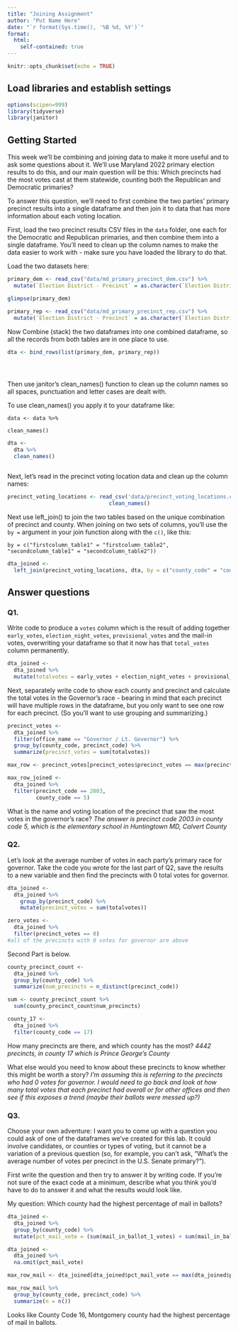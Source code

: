 ```yaml
---
title: "Joining Assignment"
author: "Put Name Here"
date: "`r format(Sys.time(), '%B %d, %Y')`"
format:
  html:
    self-contained: true
---
```


```r
knitr::opts_chunk$set(echo = TRUE)
```

## Load libraries and establish settings

```r
options(scipen=999)
library(tidyverse)
library(janitor)
```

## Getting Started

This week we'll be combining and joining data to make it more useful and to ask some questions about it. We'll use Maryland 2022 primary election results to do this, and our main question will be this: Which precincts had the most votes cast at them statewide, counting both the Republican and Democratic primaries?

To answer this question, we'll need to first combine the two parties' primary precinct results into a single dataframe and then join it to data that has more information about each voting location.

First, load the two precinct results CSV files in the `data` folder, one each for the Democratic and Republican primaries, and then combine them into a single dataframe. You'll need to clean up the column names to make the data easier to work with - make sure you have loaded the library to do that.

Load the two datasets here:

```r
primary_dem <- read_csv("data/md_primary_precinct_dem.csv") %>% 
  mutate(`Election District - Precinct` = as.character(`Election District - Precinct`))

glimpse(primary_dem)

primary_rep <- read_csv("data/md_primary_precinct_rep.csv") %>% 
  mutate(`Election District - Precinct` = as.character(`Election District - Precinct`))
```

Now Combine (stack) the two dataframes into one combined dataframe, so all the records from both tables are in one place to use.

```r
dta <- bind_rows(list(primary_dem, primary_rep))





```

Then use janitor's clean_names() function to clean up the column names so all spaces, punctuation and letter cases are dealt with.

To use clean_names() you apply it to your dataframe like:

`data <- data %>%`

`clean_names()`

```r

dta <-
  dta %>% 
  clean_names()



```

Next, let's read in the precinct voting location data and clean up the column names:

```r
precinct_voting_locations <- read_csv('data/precinct_voting_locations.csv') %>%
                                clean_names()

```

Next use left_join() to join the two tables based on the unique combination of precinct and county. When joining on two sets of columns, you'll use the `by =` argument in your join function along with the `c()`, like this:

`by = c("firstcolumn_table1" = "firstcolumn_table2", "secondcolumn_table1" = "secondcolumn_table2"))`

```r


dta_joined <-
  left_join(precinct_voting_locations, dta, by = c("county_code" = "county", "precinct_code" = "election_district_precinct"))


```

## Answer questions

### Q1.

Write code to produce a `votes` column which is the result of adding together `early_votes`, `election_night_votes`, `provisional_votes` and the mail-in votes, overwriting your dataframe so that it now has that `total_votes` column permanently.

```r
dta_joined <-
  dta_joined %>% 
  mutate(totalvotes = early_votes + election_night_votes + provisional_votes)


```

Next, separately write code to show each county and precinct and calculate the total votes in the Governor's race - bearing in mind that each precinct will have multiple rows in the dataframe, but you only want to see one row for each precinct. (So you'll want to use grouping and summarizing.)

```r
precinct_votes <-
  dta_joined %>% 
  filter(office_name == "Governor / Lt. Governor") %>% 
  group_by(county_code, precinct_code) %>% 
  summarize(precinct_votes = sum(totalvotes))

max_row <- precinct_votes[precinct_votes$precinct_votes == max(precinct_votes$precinct_votes), ]

max_row_joined <-
  dta_joined %>% 
  filter(precinct_code == 2003,
         county_code == 5)
```

What is the name and voting location of the precinct that saw the most votes in the governor's race? *The answer is precinct code 2003 in county code 5, which is the elementary school in Huntingtown MD, Calvert County*

### Q2.

Let's look at the average number of votes in each party's primary race for governor. Take the code you wrote for the last part of Q2, save the results to a new variable and then find the precincts with 0 total votes for governor.

```r
dta_joined <-
  dta_joined %>% 
    group_by(precinct_code) %>% 
    mutate(precinct_votes = sum(totalvotes))

zero_votes <-
  dta_joined %>% 
  filter(precinct_votes == 0)
#all of the precincts with 0 votes for governor are above
```

Second Part is below.

```r
county_precinct_count <-
  dta_joined %>% 
  group_by(county_code) %>% 
  summarize(num_precincts = n_distinct(precinct_code))

sum <- county_precinct_count %>% 
  sum(county_precinct_count$num_precincts)

county_17 <-
  dta_joined %>% 
  filter(county_code == 17)
```

How many precincts are there, and which county has the most? *4442 precincts, in county 17 which is Prince George's County*

What else would you need to know about these precincts to know whether this might be worth a story? *I'm assuming this is referring to the precincts who had 0 votes for governor. I would need to go back and look at how many total votes that each precinct had overall or for other offices and then see if this exposes a trend (maybe their ballots were messed up?)*

### Q3.

Choose your own adventure: I want you to come up with a question you could ask of one of the dataframes we've created for this lab. It could involve candidates, or counties or types of voting, but it cannot be a variation of a previous question (so, for example, you can't ask, "What's the average number of votes per precinct in the U.S. Senate primary?").

First write the question and then try to answer it by writing code. If you're not sure of the exact code at a minimum, describe what you think you'd have to do to answer it and what the results would look like.

My question: Which county had the highest percentage of mail in ballots?
```r
dta_joined <-
  dta_joined %>% 
  group_by(county_code) %>% 
  mutate(pct_mail_vote = (sum(mail_in_ballot_1_votes) + sum(mail_in_ballot_2_votes))/sum(totalvotes) * 100)

dta_joined <-
  dta_joined %>% 
  na.omit(pct_mail_vote)

max_row_mail <- dta_joined[dta_joined$pct_mail_vote == max(dta_joined$pct_mail_vote), ]

max_row_mail %>% 
  group_by(county_code, precinct_code) %>% 
  summarize(n = n())


```
Looks like County Code 16, Montgomery county had the highest percentage of mail in ballots.
